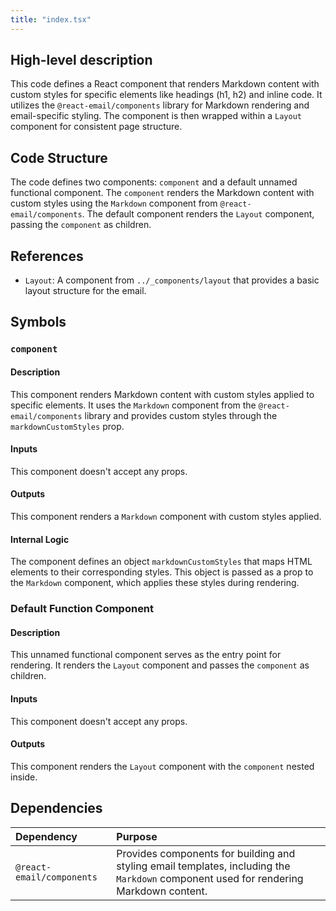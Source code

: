```yaml
---
title: "index.tsx"
---
```


## High-level description
This code defines a React component that renders Markdown content with custom styles for specific elements like headings (h1, h2) and inline code. It utilizes the `@react-email/components` library for Markdown rendering and email-specific styling. The component is then wrapped within a `Layout` component for consistent page structure.

## Code Structure
The code defines two components: `component` and a default unnamed functional component. The `component` renders the Markdown content with custom styles using the `Markdown` component from `@react-email/components`. The default component renders the `Layout` component, passing the `component` as children.

## References
- `Layout`: A component from `../_components/layout` that provides a basic layout structure for the email.

## Symbols

### `component`
#### Description
This component renders Markdown content with custom styles applied to specific elements. It uses the `Markdown` component from the `@react-email/components` library and provides custom styles through the `markdownCustomStyles` prop.

#### Inputs
This component doesn't accept any props.

#### Outputs
This component renders a `Markdown` component with custom styles applied.

#### Internal Logic
The component defines an object `markdownCustomStyles` that maps HTML elements to their corresponding styles. This object is passed as a prop to the `Markdown` component, which applies these styles during rendering.

### Default Function Component
#### Description
This unnamed functional component serves as the entry point for rendering. It renders the `Layout` component and passes the `component` as children.

#### Inputs
This component doesn't accept any props.

#### Outputs
This component renders the `Layout` component with the `component` nested inside.

## Dependencies
| Dependency | Purpose |
|:-----------|:--------|
| `@react-email/components` | Provides components for building and styling email templates, including the `Markdown` component used for rendering Markdown content. |

